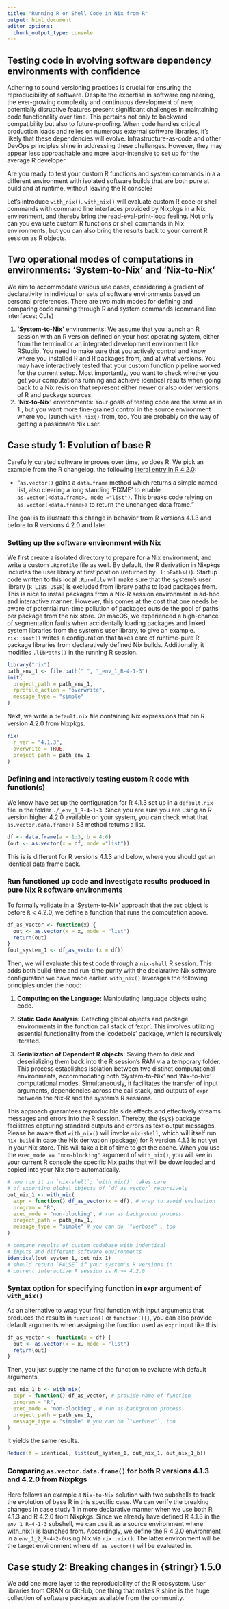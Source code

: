 ```yaml
---
title: "Running R or Shell Code in Nix from R"
output: html_document
editor_options:
  chunk_output_type: console
---
```


## **Testing code in evolving software dependency environments with confidence**

Adhering to sound versioning practices is crucial for ensuring the reproducibility of software. Despite the expertise in software engineering, the ever-growing complexity and continuous development of new, potentially disruptive features present significant challenges in maintaining code functionality over time. This pertains not only to backward compatibility but also to future-proofing. When code handles critical production loads and relies on numerous external software libraries, it's likely that these dependencies will evolve. Infrastructure-as-code and other DevOps principles shine in addressing these challenges. However, they may appear less approachable and more labor-intensive to set up for the average R developer.

Are you ready to test your custom R functions and system commands in a a different environment with isolated software builds that are both pure at build and at runtime, without leaving the R console?

Let's introduce `with_nix()`. `with_nix()` will evaluate custom R code or shell commands with command line interfaces provided by Nixpkgs in a Nix environment, and thereby bring the read-eval-print-loop feeling. Not only can you evaluate custom R functions or shell commands in Nix environments, but you can also bring the results back to your current R session as R objects.

## **Two operational modes of computations in environments: 'System-to-Nix' and 'Nix-to-Nix'**

We aim to accommodate various use cases, considering a gradient of declarativity in individual or sets of software environments based on personal preferences. There are two main modes for defining and comparing code running through R and system commands (command line interfaces; CLIs)

1.  **'System-to-Nix'** environments: We assume that you launch an R session with an R version defined on your host operating system, either from the terminal or an integrated development environment like RStudio. You need to make sure that you actively control and know where you installed R and R packages from, and at what versions. You may have interactively tested that your custom function pipeline worked for the current setup. Most importantly, you want to check whether you get your computations running and achieve identical results when going back to a Nix revision that represent either newer or also older versions of R and package sources.
2.  **'Nix-to-Nix'** environments: Your goals of testing code are the same as in 1., but you want more fine-grained control in the source environment where you launch `with_nix()` from, too. You are probably on the way of getting a passionate Nix user.

## **Case study 1: Evolution of base R**

Carefully curated software improves over time, so does R. We pick an example from the R changelog, the following [literal entry in R 4.2.0](https://cran.r-project.org/doc/manuals/r-release/NEWS.html):

-   "`as.vector()` gains a `data.frame` method which returns a simple named list, also clearing a long standing 'FIXME' to enable `as.vector(<data.frame>, mode ="list")`. This breaks code relying on `as.vector(<data.frame>)` to return the unchanged data frame."

The goal is to illustrate this change in behavior from R versions 4.1.3 and before to R versions 4.2.0 and later.

### Setting up the software environment with Nix

We first create a isolated directory to prepare for a Nix environment, and write a custom `.Rprofile` file as well. By default, the R derivation in Nixpkgs includes the user library at first position (returned by `.libPaths()`). Startup code written to this local `.Rprofile` will make sure that the system's user library (`R_LIBS_USER`) is excluded from library paths to load packages from. This is nice to install packages from a Nix-R session environment in ad-hoc and interactive manner. However, this comes at the cost that one needs be aware of potential run-time pollution of packages outside the pool of paths per package from the nix store. On macOS, we experienced a high-chance of segmentation faults when accidentally loading packages and linked system libraries from the system's user library, to give an example. `rix::init()` writes a configuration that takes care of runtime-pure R package libraries from declaratively defined Nix builds. Additionally, it modifies `.libPaths()` in the running R session.

```r
library("rix")
path_env_1 <- file.path(".", "_env_1_R-4-1-3")
init(
  project_path = path_env_1,
  rprofile_action = "overwrite",
  message_type = "simple"
)
```

Next, we write a `default.nix` file containing Nix expressions that pin R version 4.2.0 from Nixpkgs.

```r
rix(
  r_ver = "4.1.3",
  overwrite = TRUE,
  project_path = path_env_1
)
```

### Defining and interactively testing custom R code with function(s)

We know have set up the configuration for R 4.1.3 set up in a `default.nix` file in the folder `./_env_1_R-4-1-3`. Since you are sure you are using an R version higher 4.2.0 available on your system, you can check what that `as.vector.data.frame()` S3 method returns a list.

```r
df <- data.frame(a = 1:3, b = 4:6)
(out <- as.vector(x = df, mode ="list"))
```

This is is different for R versions 4.1.3 and below, where you should get an identical data frame back.

### Run functioned up code and investigate results produced in pure Nix R software environments

To formally validate in a 'System-to-Nix' approach that the `out` object is before `R` \< 4.2.0, we define a function that runs the computation above.

```r
df_as_vector <- function(x) {
  out <- as.vector(x = x, mode = "list")
  return(out)
}
(out_system_1 <- df_as_vector(x = df))
```

Then, we will evaluate this test code through a `nix-shell` R session. This adds both build-time and run-time purity with the declarative Nix software configuration we have made earlier. `with_nix()` leverages the following principles under the hood:

1.  **Computing on the Language:** Manipulating language objects using code.

2.  **Static Code Analysis:** Detecting global objects and package environments in the function call stack of 'expr'. This involves utilizing essential functionality from the 'codetools' package, which is recursively iterated.

3.  **Serialization of Dependent R objects:** Saving them to disk and deserializing them back into the R session's RAM via a temporary folder. This process establishes isolation between two distinct computational environments, accommodating both 'System-to-Nix' and 'Nix-to-Nix' computational modes. Simultaneously, it facilitates the transfer of input arguments, dependencies across the call stack, and outputs of `expr` between the Nix-R and the system's R sessions.

This approach guarantees reproducible side effects and effectively streams messages and errors into the R session. Thereby, the {sys} package facilitates capturing standard outputs and errors as text output messages. Please be aware that `with_nix()` will invoke `nix-shell`, which will itself run `nix-build` in case the Nix derivation (package) for R version 4.1.3 is not yet in your Nix store. This will take a bit of time to get the cache. When you use the `exec_mode == "non-blocking"` argument of `with_nix()`, you will see in your current R console the specific Nix paths that will be downloaded and copied into your Nix store automatically.

```r
# now run it in `nix-shell`; `with_nix()` takes care
# of exporting global objects of `df_as_vector` recursively
out_nix_1 <- with_nix(
  expr = function() df_as_vector(x = df), # wrap to avoid evaluation
  program = "R", 
  exec_mode = "non-blocking", # run as background process
  project_path = path_env_1, 
  message_type = "simple" # you can do `"verbose"`, too
)

# compare results of custom codebase with indentical 
# inputs and different software environments
identical(out_system_1, out_nix_1)
# should return `FALSE` if your system's R versions in
# current interactive R session is R >= 4.2.0
```

### Syntax option for specifying function in `expr` argument of `with_nix()`

As an alternative to wrap your final function with input arguments that produces the results in `function()` or `function(){}`, you can also provide default arguments when assigning the function used as `expr` input like this:

```r
df_as_vector <- function(x = df) {
  out <- as.vector(x = x, mode = "list")
  return(out)
}
```

Then, you just supply the name of the function to evaluate with default arguments.

```r
out_nix_1_b <- with_nix(
  expr = function() df_as_vector, # provide name of function
  program = "R", 
  exec_mode = "non-blocking", # run as background process
  project_path = path_env_1, 
  message_type = "simple" # you can do `"verbose"`, too
)
```

It yields the same results.

```r
Reduce(f = identical, list(out_system_1, out_nix_1, out_nix_1_b))
```

### Comparing `as.vector.data.frame()` for both R versions 4.1.3 and 4.2.0 from Nixpkgs

Here follows an example a `Nix-to-Nix` solution with two subshells to track the evolution of base R in this specific case. We can verify the breaking changes in case study 1 in more declarative manner when we use both R 4.1.3 and R 4.2.0 from Nixpkgs. Since we already have defined R 4.1.3 in the *`env`*`_1_R-4-1-3` subshell, we can use it as a source environment where with_nix() is launched from. Accordingly, we define the R 4.2.0 environment in a *`env`*`_1_2_R-4-2-0`using Nix via `rix::rix()`. The latter environment will be the target environment where `df_as_vector()` will be evaluated in.

## **Case study 2: Breaking changes in {stringr} 1.5.0**

We add one more layer to the reproducibility of the R ecosystem. User libraries from CRAN or GitHub, one thing that makes R shine is the huge collection of software packages available from the community.
